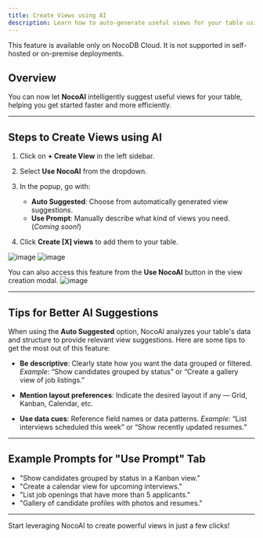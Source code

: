 ```yaml
---
title: Create Views using AI
description: Learn how to auto-generate useful views for your table using NocoAI.
---
```


<Callout type="info">This feature is available only on NocoDB Cloud. It is not supported in self-hosted or on-premise deployments.</Callout>

## Overview

You can now let **NocoAI** intelligently suggest useful views for your table, helping you get started faster and more efficiently.

---

## Steps to Create Views using AI

1. Click on **+ Create View** in the left sidebar.

2. Select **Use NocoAI** from the dropdown.

3. In the popup, go with:
   - **Auto Suggested**: Choose from automatically generated view suggestions.
   - **Use Prompt**: Manually describe what kind of views you need. (*Coming soon!*)

4. Click **Create [X] views** to add them to your table.

![image](/img/v2/noco-ai/suggest-view-1.png)
![image](/img/v2/noco-ai/suggest-view-2.png)

You can also access this feature from the **Use NocoAI** button in the view creation modal.
![image](/img/v2/noco-ai/suggest-view-3.png)

---

## Tips for Better AI Suggestions

When using the **Auto Suggested** option, NocoAI analyzes your table's data and structure to provide relevant view suggestions. Here are some tips to get the most out of this feature:

- **Be descriptive**: Clearly state how you want the data grouped or filtered.
  _Example_: “Show candidates grouped by status” or “Create a gallery view of job listings.”

- **Mention layout preferences**: Indicate the desired layout if any — Grid, Kanban, Calendar, etc.

- **Use data cues**: Reference field names or data patterns.
  _Example_: “List interviews scheduled this week” or “Show recently updated resumes.”

---

## Example Prompts for "Use Prompt" Tab

- "Show candidates grouped by status in a Kanban view."
- "Create a calendar view for upcoming interviews."
- "List job openings that have more than 5 applicants."
- "Gallery of candidate profiles with photos and resumes."

---


Start leveraging NocoAI to create powerful views in just a few clicks!
